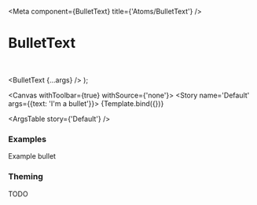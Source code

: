 

<Meta
  component={BulletText}
  title={'Atoms/BulletText'}
/>

# BulletText

<br/>

  <BulletText {...args} />
);

<Canvas withToolbar={true} withSource={'none'}>
  <Story name='Default' args={{text: 'I\'m a bullet'}}>
    {Template.bind({})}
  </Story>
</Canvas>

<ArgsTable story={'Default'} />

### Examples

<Canvas>
  <Story name='Simple example'>
    <BulletText>Example bullet</BulletText>
  </Story>
</Canvas>

### Theming

TODO
